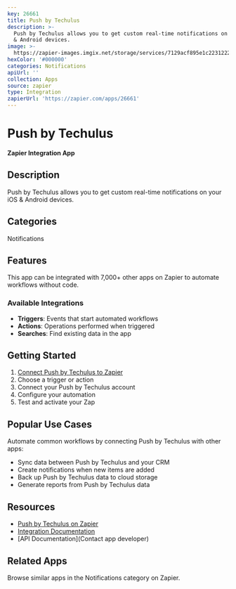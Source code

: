 ```yaml
---
key: 26661
title: Push by Techulus
description: >-
  Push by Techulus allows you to get custom real-time notifications on your iOS
  & Android devices.
image: >-
  https://zapier-images.imgix.net/storage/services/7129acf895e1c2231222b3e7702bfb84.png?auto=format%2Ccompress&ixlib=python-3.0.0&q=50
hexColor: '#000000'
categories: Notifications
apiUrl: ''
collection: Apps
source: zapier
type: Integration
zapierUrl: 'https://zapier.com/apps/26661'
---
```

# Push by Techulus

**Zapier Integration App**

## Description

Push by Techulus allows you to get custom real-time notifications on your iOS & Android devices.

## Categories

Notifications

## Features

This app can be integrated with 7,000+ other apps on Zapier to automate workflows without code.

### Available Integrations

- **Triggers**: Events that start automated workflows
- **Actions**: Operations performed when triggered
- **Searches**: Find existing data in the app

## Getting Started

1. [Connect Push by Techulus to Zapier](https://zapier.com/apps/26661)
2. Choose a trigger or action
3. Connect your Push by Techulus account
4. Configure your automation
5. Test and activate your Zap

## Popular Use Cases

Automate common workflows by connecting Push by Techulus with other apps:

- Sync data between Push by Techulus and your CRM
- Create notifications when new items are added
- Back up Push by Techulus data to cloud storage
- Generate reports from Push by Techulus data

## Resources

- [Push by Techulus on Zapier](https://zapier.com/apps/26661)
- [Integration Documentation](https://zapier.com/apps/26661/integrations)
- [API Documentation](Contact app developer)

## Related Apps

Browse similar apps in the Notifications category on Zapier.
